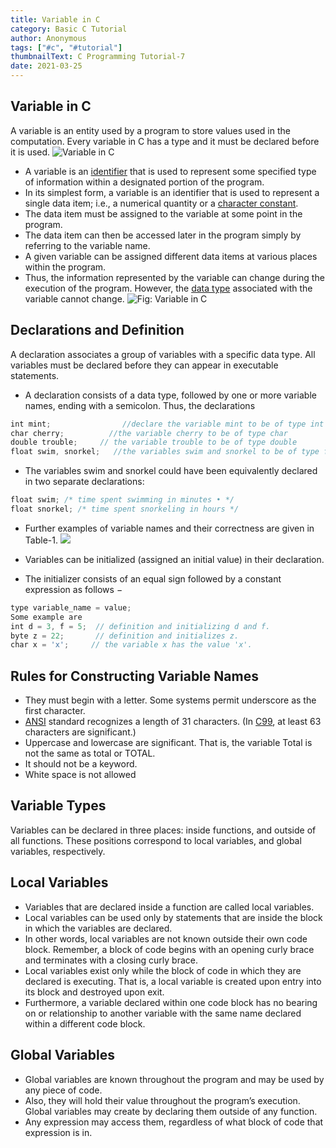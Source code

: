 ```yaml
---
title: Variable in C
category: Basic C Tutorial
author: Anonymous
tags: ["#c", "#tutorial"]
thumbnailText: C Programming Tutorial-7
date: 2021-03-25
---
```



## Variable in C
A variable is an entity used by a program to store values used in the computation. Every variable in C has a type and it must be declared before it is used.
![ Variable in C](../../assets/cPic/var.PNG)
- A variable is an [identifier](https://funycode.com/identifier-in-c/) that is used to represent some specified type of information within a designated portion of the program.
- In its simplest form, a variable is an identifier that is used to represent a single data item; i.e., a numerical quantity or a [character constant](https://funycode.com/constant-in-c/).
- The data item must be assigned to the variable at some point in the program.
- The data item can then be accessed later in the program simply by referring to the variable name.
- A given variable can be assigned different data items at various places within the program.
- Thus, the information represented by the variable can change during the execution of the program. However, the [data type](https://funycode.com/data-types-in-c/) associated with the variable cannot change.
![Fig: Variable in C ](../../assets/cPic/var-1.png)

## Declarations and Definition
A declaration associates a group of variables with a specific data type. All variables must be declared before they can appear in executable statements.
- A declaration consists of a data type, followed by one or more variable names, ending with a semicolon. Thus, the declarations
```js
int mint;                //declare the variable mint to be of type int
char cherry;          //the variable cherry to be of type char
double trouble;     // the variable trouble to be of type double
float swim, snorkel;   //the variables swim and snorkel to be of type float
```
- The variables swim and snorkel could have been equivalently declared in two separate declarations:
```js
float swim; /* time spent swimming in minutes • */
float snorkel; /* time spent snorkeling in hours */
```
- Further examples of variable names and their correctness are given in Table-1.
![ ](../../assets/cPic/var-2.png)

- Variables can be initialized (assigned an initial value) in their declaration.
- The initializer consists of an equal sign followed by a constant expression as follows −
```js
type variable_name = value;
Some example are
int d = 3, f = 5;  // definition and initializing d and f.
byte z = 22;       // definition and initializes z.
char x = 'x';     // the variable x has the value 'x'.
```
## Rules for Constructing Variable Names
- They must begin with a letter. Some systems permit underscore as the first character.
- [ANSI](https://ansi.org/) standard recognizes a length of 31 characters. (In [C99](https://en.wikipedia.org/wiki/C99), at least 63 characters are significant.)
- Uppercase and lowercase are significant. That is, the variable Total is not the same as total or TOTAL.
- It should not be a keyword.
- White space is not allowed
## Variable Types
Variables can be declared in three places: inside functions, and outside of all functions. These positions
correspond to local variables, and global variables, respectively.
## Local Variables
- Variables that are declared inside a function are called local variables.
- Local variables can be used only by statements that are inside the block in which the variables are declared.
- In other words, local variables are not known outside their own code block. Remember, a block of code begins with an opening curly brace and terminates with a closing curly brace.
- Local variables exist only while the block of code in which they are declared is executing. That is, a local variable is created upon entry into its block and destroyed upon exit.
- Furthermore, a variable declared within one code block has no bearing on or relationship to another variable with the same name declared within a different code block.
## Global Variables
- Global variables are known throughout the program and may be used by any piece of code.
- Also, they will hold their value throughout the program’s execution. Global variables may create by declaring them outside of any function.
- Any expression may access them, regardless of what block of code that expression is in.
